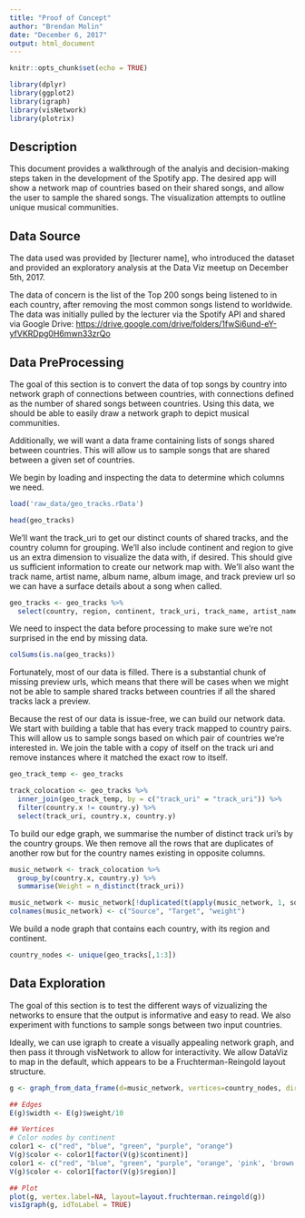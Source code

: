 ```yaml
---
title: "Proof of Concept"
author: "Brendan Molin"
date: "December 6, 2017"
output: html_document
---
```


```r
knitr::opts_chunk$set(echo = TRUE)
```

```r
library(dplyr)
library(ggplot2)
library(igraph)
library(visNetwork)
library(plotrix)
```

## Description

This document provides a walkthrough of the analyis and decision-making steps taken in the development of the Spotify app.  The desired app will show a network map of countries based on their shared songs, and allow the user to sample the shared songs.  The visualization attempts to outline unique musical communities.

## Data Source

The data used was provided by [lecturer name], who introduced the dataset and provided an exploratory analysis at the Data Viz meetup on December 5th, 2017.

The data of concern is the list of the Top 200 songs being listened to in each country, after removing the most common songs listend to worldwide.  The data was initially pulled by the lecturer via the Spotify API and shared via Google Drive: <https://drive.google.com/drive/folders/1fwSi6und-eY-yfVKRDpg0H6mwn33zrQo>

## Data PreProcessing

The goal of this section is to convert the data of top songs by country into network graph of connections between countries, with connections defined as the number of shared songs between countries.  Using this data, we should be able to easily draw a network graph to depict musical communities.

Additionally, we will want a data frame containing lists of songs shared between countries.  This will allow us to sample songs that are shared between a given set of countries.

We begin by loading and inspecting the data to determine which columns we need.

```r
load('raw_data/geo_tracks.rData')
```

```r
head(geo_tracks)
```

We'll want the track_uri to get our distinct counts of shared tracks, and the country column for grouping.  We'll also include continent and region to give us an extra dimension to visualize the data with, if desired.  This should give us sufficient information to create our network map with.  We'll also want the track name, artist name, album name, album image, and track preview url so we can have a surface details about a song when called.

```r
geo_tracks <- geo_tracks %>%
  select(country, region, continent, track_uri, track_name, artist_name, album_name, album_img, track_preview_url)
```

We need to inspect the data before processing to make sure we're not surprised in the end by missing data.

```r
colSums(is.na(geo_tracks))
```

Fortunately, most of our data is filled.  There is a substantial chunk of missing preview urls, which means that there will be cases when we might not be able to sample shared tracks between countries if all the shared tracks lack a preview.

Because the rest of our data is issue-free, we can build our network data.  We start with building a table that has every track mapped to country pairs.  This will allow us to sample songs based on which pair of countries we're interested in.  We join the table with a copy of itself on the track uri and remove instances where it matched the exact row to itself.  

```r
geo_track_temp <- geo_tracks

track_colocation <- geo_tracks %>%
  inner_join(geo_track_temp, by = c("track_uri" = "track_uri")) %>%
  filter(country.x != country.y) %>%
  select(track_uri, country.x, country.y)
```

To build our edge graph, we summarise the number of distinct track uri's by the country groups.  We then remove all the rows that are duplicates of another row but for the country names existing in opposite columns.

```r
music_network <- track_colocation %>%
  group_by(country.x, country.y) %>%
  summarise(Weight = n_distinct(track_uri))

music_network <- music_network[!duplicated(t(apply(music_network, 1, sort))),]
colnames(music_network) <- c("Source", "Target", "weight")
```

We build a node graph that contains each country, with its region and continent.

```r
country_nodes <- unique(geo_tracks[,1:3])
```

## Data Exploration

The goal of this section is to test the different ways of vizualizing the networks to ensure that the output is informative and easy to read.  We also experiment with functions to sample songs between two input countries.

Ideally, we can use igraph to create a visually appealing network graph, and then pass it through visNetwork to allow for interactivity.  We allow DataViz to map in the default, which appears to be a Fruchterman-Reingold layout structure.

```r
g <- graph_from_data_frame(d=music_network, vertices=country_nodes, directed=F)

## Edges
E(g)$width <- E(g)$weight/10

## Vertices
# Color nodes by continent
color1 <- c("red", "blue", "green", "purple", "orange")
V(g)$color <- color1[factor(V(g)$continent)]
color1 <- c("red", "blue", "green", "purple", "orange", 'pink', 'brown', 'black', 'lightblue', 'lightgreen', 'grey', 'pink', 'yellow', 'lightgrey')
V(g)$color <- color1[factor(V(g)$region)]

## Plot
plot(g, vertex.label=NA, layout=layout.fruchterman.reingold(g))
visIgraph(g, idToLabel = TRUE)  
```